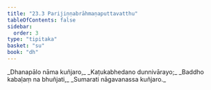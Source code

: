 ```yaml
---
title: "23.3 Parijiṇṇabrāhmaṇaputtavatthu"
tableOfContents: false
sidebar:
  order: 3
type: "tipitaka"
basket: "su"
book: "dh"
---
```



<DynamicBreadcrumb />

<Division number="324" book="dh">

<Paragraph number="349" type="verses" book="dh">
_Dhanapālo nāma kuñjaro,_  
_Kaṭukabhedano dunnivārayo;_  
_Baddho kabaḷaṃ na bhuñjati,_  
_Sumarati nāgavanassa kuñjaro._
</Paragraph>
</Division>